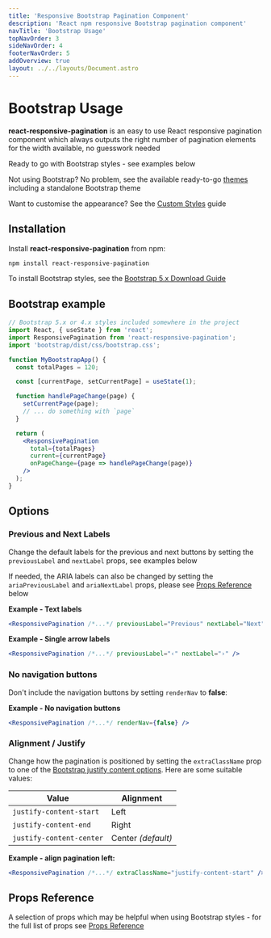 ```yaml
---
title: 'Responsive Bootstrap Pagination Component'
description: 'React npm responsive Bootstrap pagination component'
navTitle: 'Bootstrap Usage'
topNavOrder: 3
sideNavOrder: 4
footerNavOrder: 5
addOverview: true
layout: ../../layouts/Document.astro
---
```



# Bootstrap Usage

**react-responsive-pagination** is an easy to use React responsive pagination component which always outputs the right number of pagination elements for the width available, no guesswork needed

Ready to go with Bootstrap styles - see examples below

<BootstrapThemeContainer hasBorder>
  <PaginationRenderer client:load />
</BootstrapThemeContainer>

Not using Bootstrap? No problem, see the available ready-to-go [themes](/themes) including a standalone Bootstrap theme

Want to customise the appearance? See the [Custom Styles](/custom-styled-pagination) guide

## Installation

Install **react-responsive-pagination** from npm:

```bash
npm install react-responsive-pagination
```

To install Bootstrap styles, see the [Bootstrap 5.x Download Guide](https://getbootstrap.com/docs/5.2/getting-started/download/)

## Bootstrap example

```jsx
// Bootstrap 5.x or 4.x styles included somewhere in the project
import React, { useState } from 'react';
import ResponsivePagination from 'react-responsive-pagination';
import 'bootstrap/dist/css/bootstrap.css';

function MyBootstrapApp() {
  const totalPages = 120;

  const [currentPage, setCurrentPage] = useState(1);

  function handlePageChange(page) {
    setCurrentPage(page);
    // ... do something with `page`
  }

  return (
    <ResponsivePagination
      total={totalPages}
      current={currentPage}
      onPageChange={page => handlePageChange(page)}
    />
  );
}
```

## Options

### Previous and Next Labels

Change the default labels for the previous and next buttons by setting the `previousLabel` and `nextLabel` props, see examples below

If needed, the ARIA labels can also be changed by setting the `ariaPreviousLabel` and `ariaNextLabel` props, please see [Props Reference](#props-reference) below

**Example - Text labels**

<BootstrapThemeContainer hasBorder>
  <PaginationRenderer previousLabel="Previous" nextLabel="Next" client:load />
</BootstrapThemeContainer>

```jsx
<ResponsivePagination /*...*/ previousLabel="Previous" nextLabel="Next" />
```

**Example - Single arrow labels**

<BootstrapThemeContainer hasBorder>
  <PaginationRenderer previousLabel="‹" nextLabel="›" client:load />
</BootstrapThemeContainer>

```jsx
<ResponsivePagination /*...*/ previousLabel="‹" nextLabel="›" />
```

### No navigation buttons

Don't include the navigation buttons by setting `renderNav` to **false**:

**Example - No navigation buttons**

<BootstrapThemeContainer hasBorder>
  <PaginationRenderer renderNav={false} client:load />
</BootstrapThemeContainer>

```jsx
<ResponsivePagination /*...*/ renderNav={false} />
```

### Alignment / Justify

Change how the pagination is positioned by setting the `extraClassName` prop to one of the [Bootstrap justify content options](https://getbootstrap.com/docs/4.6/utilities/flex/#justify-content). Here are some suitable values:

| Value                    | Alignment          |
| ------------------------ | ------------------ |
| `justify-content-start`  | Left               |
| `justify-content-end`    | Right              |
| `justify-content-center` | Center _(default)_ |

**Example - align pagination left:**

<BootstrapThemeContainer>
  <PaginationRenderer extraClassName="justify-content-start" client:load />
</BootstrapThemeContainer>

```jsx
<ResponsivePagination /*...*/ extraClassName="justify-content-start" />
```

## Props Reference

A selection of props which may be helpful when using Bootstrap styles - for the full list of props see [Props Reference](/props)

<PropsTable>
  <CommonProps />
  <LabelProps />
  <ExtraClassNameProp />
  <RenderNavProps />
  <NarrowProps />
</PropsTable>
